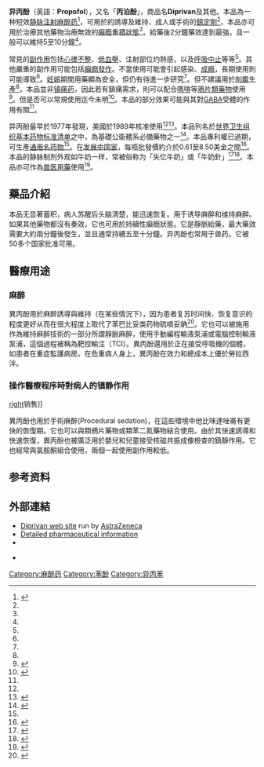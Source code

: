 {{medical}}
{{drugbox
| Watchedfields = changed
| verifiedrevid = 456484691
| drug_name =
| IUPAC_name = 2,6-diisopropylphenol
| image = Propofol.svg
| image2 = Propofol molecule ball.png 
| alt2 = Ball-and-stick model of propofol

<!--Clinical data-->
| Drugs.com = {{drugs.com|monograph|Propofol}}
| pregnancy_AU = C
| pregnancy_US = B
| addiction_liability = 中等<ref name="What the ΔFosB?">{{cite journal | author = Ruffle JK | title = Molecular neurobiology of addiction: what's all the (Δ)FosB about? | journal = Am J Drug Alcohol Abuse | volume = 40 | issue = 6 | pages = 428–437 | date = November 2014 | pmid = 25083822 | doi = 10.3109/00952990.2014.933840 | quote=Propofol is a general anaesthetic, however its abuse for recreational purpose has been documented (120). Using control drugs implicated in both ΔFosB induction and addiction (ethanol and nicotine), similar ΔFosB expression was apparent when propofol was given to rats. Moreover, this cascade was shown to act via the dopamine D1 receptor in the NAc, suggesting that propofol has abuse potential (119)}}</ref>
| dependency_liability = 生理依賴性：極低（[[癲癇發作|癲癇發作]]）<!-- PMID 21393090 --><br />心理依賴性：無資料
| legal_AU = S4
| legal_CA = Rx-only
| legal_UK = POM
| legal_US = Rx-only
| legal_status = Rx-only
| routes_of_administration = [[靜脈注射|靜脈注射]]

<!-- kinetics -->
| bioavailability = NA
| protein_bound = 95–99%
| metabolism = [[肝臟|肝臟]] {{tsl|en|glucuronidation||glucuronidation}}
| excretion = [[肝臟|肝臟]]
| elimination_half-life = 1.5–31 小時<ref name=AHFS2016/>
| onset       = 15–30 秒<ref name=AHFS2016/>
| duration_of_action= ~5–10 分鐘<ref name=AHFS2016/>

<!-- identifiers -->
| UNII_Ref = {{fdacite|correct|FDA}}
| UNII = YI7VU623SF
| KEGG_Ref = {{keggcite|correct|kegg}}
| KEGG = D00549
| IUPHAR_ligand = 5464
| ChEMBL_Ref = {{ebicite|correct|EBI}}
| ChEMBL = 526
| StdInChI_Ref = {{stdinchicite|correct|chemspider}}
| StdInChI = 1S/C12H18O/c1-8(2)10-6-5-7-11(9(3)4)12(10)13/h5-9,13H,1-4H3
| StdInChIKey_Ref = {{stdinchicite|correct|chemspider}}
| StdInChIKey = OLBCVFGFOZPWHH-UHFFFAOYSA-N
| CAS_number_Ref = {{cascite|correct|CAS}}
| CAS_number = 2078-54-8
| ChemSpiderID_Ref = {{chemspidercite|correct|chemspider}}
| ChemSpiderID = 4774
| ATC_prefix = N01
| ATC_suffix = AX10
| ChEBI_Ref = {{ebicite|correct|EBI}}
| ChEBI = 44915
| PubChem = 4943
| SMILES = CC(C)c1cccc(c1O)C(C)C
| DrugBank_Ref = {{drugbankcite|correct|drugbank}}
| DrugBank = DB00818

<!-- physical/chem properties-->
| C=12 | H=18 | O=1
| molecular_weight = 178.271 g/mol
}}
<!-- Definition and medical uses -->

'''异丙酚'''（英語：'''Propofol'''），又名「'''丙泊酚'''」，商品名'''Diprivan'''及其他。本品為一种短效[[静脉注射|静脉注射]][[麻醉药|麻醉药]]<ref name=AHFS2016>{{cite web|title=Propofol|url=https://www.drugs.com/monograph/Propofol.html|publisher=The American Society of Health-System Pharmacists|accessdate=2017-01-21|deadurl=no|archiveurl=https://web.archive.org/web/20161009184353/https://www.drugs.com/monograph/propofol.html|archivedate=2016-10-09}}</ref>，可用於{{tsl|en|general anesthesia|全身麻醉}}的誘導及維持、成人{{tsl|en|mechanical ventilation|機械呼吸器}}或手術的[[鎮定劑|鎮定劑]]<ref name=AHFS2016/>，本品亦可用於治療其他藥物治療無效的[[癲癇重積狀態|癲癇重積狀態]]<ref name=AHFS2016/>。給藥後2分鐘藥效達到最強，且一般可以維持5至10分鐘<ref name=AHFS2016/>。

<!-- Side effects and mechanisms -->
常見的[[副作用|副作用]]包括[[心律不整|心律不整]]、[[低血壓|低血壓]]、注射部位灼熱感，以及[[呼吸中止|呼吸中止]]等等<ref name=AHFS2016/>。其他嚴重的副作用可能包括[[癲癇發作|癲癇發作]]。不當使用可能會引起感染、[[成瘾|成瘾]]，長期使用則可能導致{{tsl|en|propofol infusion syndrome|異丙酚輸注症候群}}<ref name=AHFS2016/>。[[妊娠|妊娠]]期間用藥顯為安全，但仍有待進一步研究<ref name=AHFS2016/>。但不建議用於[[剖宫产|剖腹生產]]<ref name=AHFS2016/>。本品並非[[镇痛药|镇痛药]]，因此若有鎮痛需求，則可以配合[[嗎啡|嗎啡]]等[[鴉片類藥物|鴉片類藥物]]使用<ref name=cpaedpap>{{cite journal | last1 = Miner | first1 = JR | last2 = Burton | first2 = JH | date = August 2007 | title = Clinical practice advisory: Emergency department procedural sedation with propofol | url = | journal = Annals of Emergency Medicine | volume = 50 | issue = 2| pages = 182–7 | doi=10.1016/j.annemergmed.2006.12.017 | pmid=17321006}}</ref>。但是否可以常規使用迄今未明<ref>{{cite journal|last1=Wakai|first1=A|last2=Blackburn|first2=C|last3=McCabe|first3=A|last4=Reece|first4=E|last5=O'Connor|first5=G|last6=Glasheen|first6=J|last7=Staunton|first7=P|last8=Cronin|first8=J|last9=Sampson|first9=C|last10=McCoy|first10=SC|last11=O'Sullivan|first11=R|last12=Cummins|first12=F|title=The use of propofol for procedural sedation in emergency departments.|journal=The Cochrane Database of Systematic Reviews|date=2015-07-29|volume=7|pages=CD007399|pmid=26222247|doi=10.1002/14651858.CD007399.pub2}}</ref>。本品的部分效果可能與其對[[Γ-氨基丁酸|GABA]]受體的作用有關<ref name=AHFS2016/>。

<!-- History, society and culture -->
异丙酚最早於1977年發現，美國於1989年核准使用<ref name="AHFS2016"/><ref>{{cite book|title=Miller's Anesthesia|date=2014|publisher=Elsevier Health Sciences|isbn=9780323280112|page=920|edition=8|url=https://books.google.com/books?id=L2ckBQAAQBAJ&pg=PA920|deadurl=no|archiveurl=https://web.archive.org/web/20160129233056/https://books.google.com/books?id=L2ckBQAAQBAJ&pg=PA920|archivedate=2016-01-29}}</ref>。本品列名於[[世界卫生组织基本药物标准清单|世界卫生组织基本药物标准清单]]之中，為基礎公衛體系必備藥物之一<ref name=WHO19th>{{cite web|title=WHO Model List of Essential Medicines (19th List)|url=http://www.who.int/medicines/publications/essentialmedicines/EML_2015_FINAL_amended_NOV2015.pdf?ua=1|work=World Health Organization|accessdate=2016-12-08|date=April 2015|deadurl=no|archiveurl=https://web.archive.org/web/20161213052708/http://www.who.int/medicines/publications/essentialmedicines/EML_2015_FINAL_amended_NOV2015.pdf?ua=1|archivedate=2016-12-13|df=dmy-all}}</ref>。本品專利權已過期，可生產[[通用名药物|通用名药物]]<ref name=AHFS2016/>。在[[发展中国家|发展中国家]]，每瓶批發價約介於0.61至8.50美金之間<ref>{{cite web|title=Propofol|url=http://mshpriceguide.org/en/single-drug-information/?DMFId=670&searchYear=2014|website=International Drug Price Indicator Guide|accessdate=2016-01-23|archive-date=2021-08-29|archive-url=https://web.archive.org/web/20210829012947/https://mshpriceguide.org/en/single-drug-information/?DMFId=670&searchYear=2014|dead-url=no}}</ref>。本品的静脉制剂外观如牛奶一样，常被俗称为「失忆牛奶」或「牛奶針」<ref name=Euliano>{{cite book |vauthors=Euliano TY,  JS |chapter=A brief pharmacology related to anesthesia |chapterurl=https://books.google.com/books?id=Cn1_2UwilycC&pg=PA173 |title=Essential anesthesia: from science to practice  |publisher=Cambridge University Press |location=Cambridge, UK |year=2004 |page=173 |isbn=0-521-53600-6 |accessdate=2009-06-02}}</ref><ref>{{cite book|last1=MD|first1=David M. Novick|title=A Gastroenterologist’s Guide to Gut Health: Everything You Need to Know About Colonoscopy, Digestive Diseases, and Healthy Eating|date=2017|publisher=Rowman & Littlefield|isbn=9781442271999|page=15|url=https://books.google.com/books?id=N-ElDgAAQBAJ&pg=PA15|language=en|deadurl=no|archiveurl=https://web.archive.org/web/20170329235400/https://books.google.com/books?id=N-ElDgAAQBAJ&pg=PA15|archivedate=2017-03-29}}</ref>。本品亦可作為[[兽医学|兽医用藥]]使用<ref>{{cite book|title=Veterinary Dentistry for the Small Animal Technician|date=2013|publisher=Wiley|location=Hoboken|isbn=9781118694800|url=https://books.google.com/books?id=ykU2BVvPaTgC&pg=PT129|chapter=Anesthesia Medications|deadurl=no|archiveurl=https://web.archive.org/web/20160201165227/https://books.google.com/books?id=ykU2BVvPaTgC&pg=PT129|archivedate=2016-02-01}}</ref>。

==藥品介紹==
本品无显著蓄积，病人苏醒后头脑清楚，能迅速恢复。用于诱导麻醉和维持麻醉。如果其他藥物都沒有奏效，它也可用於持續性癲癇狀態。它是靜脈給藥，最大藥效需要大約兩分鐘後發生，並且通常持續五至十分鐘。异丙酚也常用于兽药。它被50多个国家批准可用。

== 醫療用途 ==
=== 麻醉 ===
異丙酚用於麻醉誘導與維持（在某些情況下），因为患者复苏时间快、恢复意识的程度更好从而在很大程度上取代了苯巴比妥类药物硫噴妥鈉<ref>{{cite web |author1=岚逸筠篁 |title=“牛奶”那些事——浅谈异丙酚 |url=https://www.jianshu.com/p/5609f92e1bc0 |accessdate=2018-10-19 |archive-date=2021-06-05 |archive-url=https://web.archive.org/web/20210605013326/https://www.jianshu.com/p/5609f92e1bc0 }}</ref>。它也可以被施用作為維持麻醉技術的一部分所謂靜脈麻醉，使用手動編程輸液泵浦或電腦控制輸液泵浦，這個過程被稱為靶控輸注（TCI）。異丙酚還用於正在接受呼吸機的個體，如患者在重症監護病房。在危重病人身上，異丙酚在效力和總成本上優於勞拉西泮。

=== 操作醫療程序時對病人的镇静作用 ===
[[file:Propofol.jpg|right]]销售]]

異丙酚也用於手術麻醉(Procedural sedation)，在這些環境中他比咪達唑崙有更快的恢復期。它也可以與類鴉片藥物或類苯二氮藥物結合使用。由於其快速誘導和快速恢復，異丙酚也被廣泛用於嬰兒和兒童接受核磁共振成像檢查的鎮靜作用。它也經常與氯胺酮組合使用，兩個一起使用副作用較低。

== 参考资料 ==
{{Reflist|2}}

==外部連結==
{{Commons category}}
* [https://archive.today/19990116234252/http://www.diprivan.com/ Diprivan web site] run by [[阿斯利康制药|AstraZeneca]]
* [https://www.drugs.com/MMX/Propofol.html Detailed pharmaceutical information] {{Wayback|url=https://www.drugs.com/MMX/Propofol.html |date=20070123141308 }}
* {{cite web | url = https://druginfo.nlm.nih.gov/drugportal/name/propofol | publisher = U.S. National Library of Medicine | work = Drug Information Portal | title = Propofol | access-date = 2020-11-23 | archive-date = 2022-04-15 | archive-url = https://web.archive.org/web/20220415164905/https://druginfo.nlm.nih.gov/drugportal/name/propofol }}
* {{cite patent |country=GB |number=1472793 |status=patent |title=PHARMACEUTICAL COMPOSITIONS |pubdate=1977-05-04 |fdate=1974-03-28 |pridate=1974-03-28 |invent1=John B Glen |invent2=Roger James |assign1=Imperial Chemical Industries Ltd |url=https://worldwide.espacenet.com/publicationDetails/biblio?II=0&ND=3&adjacent=true&locale=en_EP&FT=D&date=19770504&CC=GB&NR=1472793A&KC=A }} {{Wayback|url=https://worldwide.espacenet.com/publicationDetails/biblio?II=0&ND=3&adjacent=true&locale=en_EP&FT=D&date=19770504&CC=GB&NR=1472793A&KC=A |date=20210605015314 }}

{{portal bar|醫學}}
{{tsl|en|template:GABAAR PAMs}}
{{Glycine receptor modulators}}
{{阿斯利康制药}}
{{General anesthetics}}
{{Hypnotics and sedatives}}

{{Authority control}}
[[Category:麻醉药|Category:麻醉药]]
[[Category:苯酚|Category:苯酚]]
[[Category:异丙苯|Category:异丙苯]]